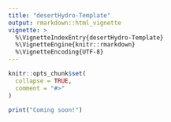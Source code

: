 ```yaml
---
title: "desertHydro-Template"
output: rmarkdown::html_vignette
vignette: >
  %\VignetteIndexEntry{desertHydro-Template}
  %\VignetteEngine{knitr::rmarkdown}
  %\VignetteEncoding{UTF-8}
---
```


```r
knitr::opts_chunk$set(
  collapse = TRUE,
  comment = "#>"
)
```
```r
print("Coming soon!")
```

<!-- ```{r setup} -->
<!-- library(desertHydro) -->
<!-- library(terra) -->
<!-- library(ggplot2) # For plotting -->
<!-- library(gganimate) # For animations -->
<!-- require(whitebox) -->
<!-- whitebox::wbt_init() # initiation whitebox -->
<!-- ``` -->

<!-- ```{r} -->
<!-- rainfall_method <- "spatial" -->
<!-- date <- "2022-08-27" # Optional - if dates present must be in YYYY-MM-DD format -->
<!-- type <- paste0("test-", rainfall_method,"-carve") -->
<!-- # Important steps -->
<!-- ModelFolder <- file.path(r"(C:\Thesis\Arid-Land-Hydrology\Data\Waterhole\Outputs\SensitivityTests)", type) # replace path to folder where model is saved -->
<!-- #WatershedElements <- paste0(r"(C:\Thesis\Arid-Land-Hydrology\R\Example\)", type,"WatershedElements") # replace this with your folder -->
<!-- WatershedElements <- r"(C:\Thesis\Arid-Land-Hydrology\R\WatershedElements)" -->

<!-- # WatershedElements <- r"(C:\PackageDev/desertHydro/inst/extdata/DemoElements/)" # replace this with your watershed elements folder -->
<!-- demFile <- "dem.tif" # DEM file to simulate over -->
<!-- boundary <- "test-boundary.shp" # Optional -->
<!-- #boundary <- "boundary.shp" # Optional -->
<!-- #boundary <- "waterholes_shape.shp" # Optional -->
<!-- #boundary <- "mini_ws.shp" # Optional -->
<!-- landCoverFile <- "soils.shp" -->
<!-- LandCoverCharacteristics <- "LandCoverCharacteristics_soils.xlsx" -->
<!-- key <- "MUSYM" # key is present in both the landcoverfile and the land cover characteristics -->

<!-- rainFile <- "USGS_Rain_2001_2021.xlsx" -->
<!-- dischargeFile <- "example_discharge.csv" -->
<!-- discharge <-  F # If TRUE, expects discharge present in file -->

<!-- # If rainfall method is synthetic - uses 1/2 inch - 15 minute storm -->

<!-- length <- 10 # grid cell length - assumes uniform grid -->
<!-- store = T -->
<!-- time_step <- 1/12 # time step in minutes -->
<!-- simulation_length <- 2 # time length in minutes -->
<!-- impervious <- T # no infiltration -->
<!-- overwrite <- F # overwrite previous inputs in both watershed elements and model folder -->
<!-- write <- T # create graphs and write outputs to model folder -->
<!-- restartModel <- T # If model is paused mid-run, can be restarted with same inputs -->
<!-- gif <- F # If TRUE, gif's will be created automatically. Can be created at the end -->
<!-- ``` -->

<!-- ```{r, check files} -->
<!-- # Check if the necessary folders are present -->
<!-- foldersToCheck <- c(ModelFolder, WatershedElements) -->
<!-- folders <- sapply(foldersToCheck, FUN = file.exists) -->
<!-- if(!all(folders)){ -->
<!--   print(paste0("All folders are not found. Here is a list of folders not found.")) -->
<!--   print(folders) -->
<!-- } -->
<!-- # Check if the necessary files are present -->
<!-- filesToCheck <- c(demFile, boundary, landCoverFile, LandCoverCharacteristics, rainFile, dischargeFile) -->
<!-- filesCheck <- sapply(file.path(WatershedElements, filesToCheck), FUN = file.exists) -->
<!-- if(!all(filesCheck)){ -->
<!--   print("All files are not found. Here is a list of the files present.") -->
<!--   print(filesCheck) -->
<!-- }else{ -->
<!--   print("All files found.") -->
<!-- } -->
<!-- ``` -->

<!-- ```{r} -->
<!-- a <- arid_model(ModelFolder, -->
<!--                 WatershedElements, -->
<!--                 date = date, -->
<!--                 demFile = demFile, -->
<!--                 boundary = boundary, -->
<!--                 landCoverFile = landCoverFile, -->
<!--                 LandCoverCharacteristics = LandCoverCharacteristics, -->
<!--                 key = key, -->
<!--                 impervious = impervious, -->
<!--                 rainfall_method = rainfall_method, -->
<!--                 store = store, -->
<!--                 gif = gif, -->
<!--                 discharge = discharge, -->
<!--                 time_step = time_step, -->
<!--                 simulation_length = simulation_length, -->
<!--                 overwrite = overwrite, -->
<!--                 write = write, -->
<!--                 restartModel = restartModel -->
<!--                 ) -->
<!-- SoilStack <- terra::rast(file.path(ModelFolder, "model_soil_stack.tif")) -->
<!-- ``` -->

<!-- ```{r} -->

<!-- # Plot the maximum values for each cell -->
<!-- surfaceStorage <- terra::rast(file.path(ModelFolder, "surfaceStorage.tif")) -->
<!-- maxDepth <- max(surfaceStorage) -->
<!-- terra::writeRaster(maxDepth, file.path(ModelFolder, "max-depth-map.tif")) -->

<!-- #plot(maxDepth) -->
<!-- velocityStorage <- terra::rast(file.path(ModelFolder, "velocityStorage.tif")) -->
<!-- maxVelocity <- max(velocityStorage) -->
<!-- terra::writeRaster(maxVelocity, file.path(ModelFolder, "max-velocity-map.tif")) -->
<!-- #plot(maxVelocity) -->
<!-- slope <- SoilStack$slope -->
<!-- dem <- terra::rast(file.path(ModelFolder, "model_dem.tif")) -->
<!-- # Plot values that are a little to high - maybe -->
<!-- plot(maxDepth > 30) -->
<!-- plot(maxVelocity > 4) -->
<!-- terra::writeRaster(maxDepth > 30, file.path(ModelFolder, "greaterThan30cm.tif")) -->
<!-- terra::writeRaster(maxVelocity > 4, file.path(ModelFolder, "greaterThan4ms.tif")) -->

<!-- # stream section -->
<!-- stream <- terra::vect(file.path(WatershedElements, "stream_path.shp")) -->
<!-- # Load in created mainstem in QGIS -->
<!-- # ms <- terra::vect(file.path(WatershedElements, "main-stem.shp")) -->
<!-- # crsAssign(file.path(WatershedElements, "main-stem.shp")) -->
<!-- stream <- ms -->
<!-- # dem <- terra::rast(breach_test) -->
<!-- model_dem_rast <- terra::rast(file.path(ModelFolder, "model_dem.tif")) -->
<!-- ogdem <- terra::rast(file.path(WatershedElements, "dem.tif")) -->

<!-- plot(ogdem - model_dem_rast) -->
<!-- dem <- model_dem_rast -->
<!-- # Extract values along stream -->
<!-- demExt <- terra::extract(dem, stream) -->
<!-- depthExt <- terra::extract(maxDepth, stream, xy = T) -->
<!-- velExt <- terra::extract(maxVelocity, stream) -->
<!-- slopeExt <- terra::extract(slope, stream) -->
<!-- stream_x <- nrow(demExt) -->
<!-- x <- 1:stream_x -->
<!-- vValues <- c(75, 97, 112, 138, 147, 194, 200) -->
<!-- # Combine datasets -->
<!-- df <- data.frame(x = x, dem = demExt$model_dem) -->

<!-- demG <- ggplot(df) + geom_line(aes(x, dem)) + geom_vline(xintercept = vValues, color = "grey") -->

<!-- df <- data.frame(x = x, depth = depthExt$max, velocity = velExt$max, slope = slopeExt$slope, dem = demExt$model_dem) -->
<!-- # Plot values -->
<!-- labelx <- "Distance from Gauge (# cells)" -->
<!-- velocityG <- ggplot(df) + geom_point(aes(x, velocity), colour = "red", shape = "square") + -->
<!--   labs(title = "Canyon Stream Properties") + xlab("") + ylab("Velocity (m/s)")+ theme_minimal() + -->
<!--   theme(plot.title = element_text(hjust = 0.5)) + geom_vline(xintercept = vValues, color = "grey") -->

<!-- depthG <- ggplot(df) + geom_point(aes(x, depth), color = "blue", shape = "circle")+xlab("") + ylab("Maximum depth (cm)") + theme_minimal() + geom_vline(xintercept = vValues, color = "grey") -->

<!-- slopeG <- ggplot(df) + geom_point(aes(x, slope), color = "black", shape = "diamond")+xlab(labelx) + ylab("Slope (°)") + theme_minimal() + geom_vline(xintercept = vValues, color = "grey") -->

<!-- demG <- ggplot(df) + geom_line(aes(x, dem))+ geom_vline(xintercept = vValues, color = "grey") -->
<!-- library(gridExtra) -->

<!-- comb <- gridExtra::grid.arrange(velocityG, depthG, slopeG, demG) -->
<!-- ggsave(file.path(ModelFolder, "stream_props.png"), plot = comb, width = 8, height = 8) -->

<!-- plot(x, depthExt$max) -->

<!-- ``` -->


<!-- ```{r gif-creation, gganimate = list(nframes = 30, fps = 3)} -->
<!-- # Rain file to grab the necessary rainfall method -->
<!-- rain_file <- desertHydro:::rainfallMethodCheck(ModelFolder, rainfall_method) -->
<!-- gifs <- desertHydro:::gifCreation(ModelFolder, rain_file = rain_file, -->
<!--                                   rainfall_method = rainfall_method, discharge = discharge, -->
<!--                                   saveGraph = T, date = date) -->
<!-- ``` -->
<!-- ```{r, discharge} -->
<!-- # Determine discharge peak and volume for a given day -->
<!-- dischargeDF <- dailyDischarge(discharge_file_path = file.path(WatershedElements, "example_discharge.csv"), -->
<!--                                     discharge_date = date, -->
<!--                                     save_location = ModelFolder, -->
<!--                                     saveGraphs = F) -->
<!-- volume <- dischargeVolume(dischargeDF) -->

<!-- ``` -->
<!-- ```{r} -->
<!-- # Flow to string -->
<!-- flow_accum <- terra::rast(file.path(WatershedElements, "flow_accumulation.tif")) -->

<!-- # Extract mainstep - 300,000 cells -->
<!-- main_stem <- terra::ifel(flow_accum > 200000, 1, 0) -->
<!-- writeRaster(main_stem, file.path(WatershedElements, "main_stem.tif")) -->
<!-- main_lines <- as.lines(main_stem) -->


<!-- plot(main_stem) -->

<!-- # Vectorize mainstem -->
<!-- ``` -->

